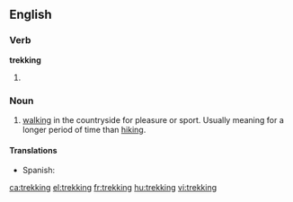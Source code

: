 ==English==
===Verb===

'''trekking'''

#{{present participle of|[[trek]]}}

===Noun===
{{en-noun|-}}

# [[walking]] in the countryside for pleasure or sport. Usually meaning for a longer period of time than [[hiking]].

====Translations====
* Spanish: {{t+|es|senderismo|m}}

[[ca:trekking]]
[[el:trekking]]
[[fr:trekking]]
[[hu:trekking]]
[[vi:trekking]]